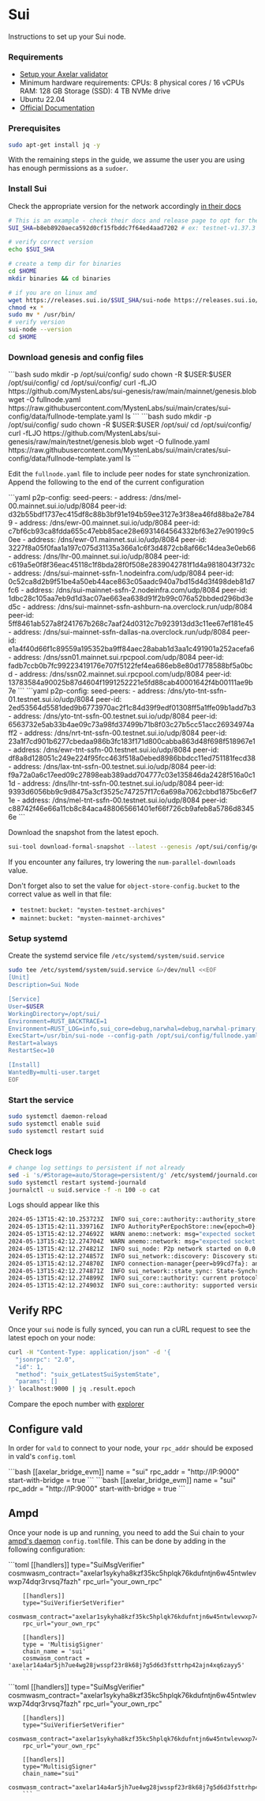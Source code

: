 # Sui


Instructions to set up your Sui node.

### Requirements

- [Setup your Axelar validator](/validator/setup/overview/)
- Minimum hardware requirements: CPUs: 8 physical cores / 16 vCPUs RAM: 128 GB Storage (SSD): 4 TB NVMe drive
- Ubuntu 22.04
- [Official Documentation](https://docs.sui.io/guides/operator/sui-full-node)

### Prerequisites

```bash
sudo apt-get install jq -y
```

With the remaining steps in the guide, we assume the user you are using has enough permissions as a `sudoer`.

### Install Sui

Check the appropriate version for the network accordingly [in their docs](https://github.com/MystenLabs/sui/releases)

```bash
# This is an example - check their docs and release page to opt for the right version
SUI_SHA=b8eb8920aeca592d0cf15fbddc7f64ed4aad7202 # ex: testnet-v1.37.3
```

```bash
# verify correct version
echo $SUI_SHA

# create a temp dir for binaries
cd $HOME
mkdir binaries && cd binaries

# if you are on linux amd
wget https://releases.sui.io/$SUI_SHA/sui-node https://releases.sui.io/$SUI_SHA/sui
chmod +x *
sudo mv * /usr/bin/
# verify version
sui-node --version
cd $HOME
```

### Download genesis and config files

<tabs>
  <tab-item title="Mainnet" class="bleed">
    ```bash
    sudo mkdir -p /opt/sui/config/    
    sudo chown -R $USER:$USER /opt/sui/config/
    cd /opt/sui/config/
    curl -fLJO https://github.com/MystenLabs/sui-genesis/raw/main/mainnet/genesis.blob 
    wget -O fullnode.yaml https://raw.githubusercontent.com/MystenLabs/sui/main/crates/sui-config/data/fullnode-template.yaml
    ls 
    ```
  </tab-item>
  <tab-item title="Testnet" class="bleed">
    ```bash
    sudo mkdir -p /opt/sui/config/    
    sudo chown -R $USER:$USER /opt/sui/
    cd /opt/sui/config/
    curl -fLJO https://github.com/MystenLabs/sui-genesis/raw/main/testnet/genesis.blob
    wget -O fullnode.yaml https://raw.githubusercontent.com/MystenLabs/sui/main/crates/sui-config/data/fullnode-template.yaml
    ls 
    ```
  </tab-item>
</tabs>

Edit the `fullnode.yaml` file to include peer nodes for state synchronization. Append the following to the end of the current configuration

<tabs>
  <tab-item title="Mainnet" class="bleed">
    ```yaml
    p2p-config:
      seed-peers:
        - address: /dns/mel-00.mainnet.sui.io/udp/8084
          peer-id: d32b55bdf1737ec415df8c88b3bf91e194b59ee3127e3f38ea46fd88ba2e7849
        - address: /dns/ewr-00.mainnet.sui.io/udp/8084
          peer-id: c7bf6cb93ca8fdda655c47ebb85ace28e6931464564332bf63e27e90199c50ee
        - address: /dns/ewr-01.mainnet.sui.io/udp/8084
          peer-id: 3227f8a05f0faa1a197c075d31135a366a1c6f3d4872cb8af66c14dea3e0eb66
        - address: /dns/lhr-00.mainnet.sui.io/udp/8084
          peer-id: c619a5e0f8f36eac45118c1f8bda28f0f508e2839042781f1d4a9818043f732c
        - address: /dns/sui-mainnet-ssfn-1.nodeinfra.com/udp/8084
          peer-id: 0c52ca8d2b9f51be4a50eb44ace863c05aadc940a7bd15d4d3f498deb81d7fc6
        - address: /dns/sui-mainnet-ssfn-2.nodeinfra.com/udp/8084
          peer-id: 1dbc28c105aa7eb9d1d3ac07ae663ea638d91f2b99c076a52bbded296bd3ed5c
        - address: /dns/sui-mainnet-ssfn-ashburn-na.overclock.run/udp/8084
          peer-id: 5ff8461ab527a8f241767b268c7aaf24d0312c7b923913dd3c11ee67ef181e45
        - address: /dns/sui-mainnet-ssfn-dallas-na.overclock.run/udp/8084
          peer-id: e1a4f40d66f1c89559a195352ba9ff84aec28abab1d3aa1c491901a252acefa6
        - address: /dns/ssn01.mainnet.sui.rpcpool.com/udp/8084
          peer-id: fadb7ccb0b7fc99223419176e707f5122fef4ea686eb8e80d1778588bf5a0bcd
        - address: /dns/ssn02.mainnet.sui.rpcpool.com/udp/8084
          peer-id: 13783584a90025b87d4604f1991252221e5fd88cab40001642f4b00111ae9b7e
    ```
  </tab-item>
  <tab-item title="Testnet" class="bleed">
    ```yaml 
    p2p-config:
      seed-peers:
        - address: /dns/yto-tnt-ssfn-01.testnet.sui.io/udp/8084
          peer-id: 2ed53564d5581ded9b6773970ac2f1c84d39f9edf01308ff5a1ffe09b1add7b3
        - address: /dns/yto-tnt-ssfn-00.testnet.sui.io/udp/8084
          peer-id: 6563732e5ab33b4ae09c73a98fd37499b71b8f03c27b5cc51acc26934974aff2
        - address: /dns/nrt-tnt-ssfn-00.testnet.sui.io/udp/8084
          peer-id: 23a1f7cd901b6277cbedaa986b3fc183f171d800cabba863d48f698f518967e1
        - address: /dns/ewr-tnt-ssfn-00.testnet.sui.io/udp/8084
          peer-id: df8a8d128051c249e224f95fcc463f518a0ebed8986bbdcc11ed751181fecd38
        - address: /dns/lax-tnt-ssfn-00.testnet.sui.io/udp/8084
          peer-id: f9a72a0a6c17eed09c27898eab389add704777c03e135846da2428f516a0c11d
        - address: /dns/lhr-tnt-ssfn-00.testnet.sui.io/udp/8084
          peer-id: 9393d6056bb9c9d8475a3cf3525c747257f17c6a698a7062cbbd1875bc6ef71e
        - address: /dns/mel-tnt-ssfn-00.testnet.sui.io/udp/8084
          peer-id: c88742f46e66a11cb8c84aca488065661401ef66f726cb9afeb8a5786d83456e
    ```
  </tab-item>
</tabs>

Download the snapshot from the latest epoch.

```bash
sui-tool download-formal-snapshot --latest --genesis /opt/sui/config/genesis.blob       --network testnet      --path /opt/sui/db/  --num-parallel-downloads 50 --no-sign-request
```

If you encounter any failures, try lowering the `num-parallel-downloads` value.

Don't forget also to set the value for `object-store-config.bucket` to the correct value as well in that file:
 - `testnet`: `bucket: "mysten-testnet-archives"`
 - `mainnet`: `bucket: "mysten-mainnet-archives"`

### Setup systemd

Create the systemd service file `/etc/systemd/system/suid.service`

```bash
sudo tee /etc/systemd/system/suid.service &>/dev/null <<EOF
[Unit]
Description=Sui Node

[Service]
User=$USER
WorkingDirectory=/opt/sui/
Environment=RUST_BACKTRACE=1
Environment=RUST_LOG=info,sui_core=debug,narwhal=debug,narwhal-primary::helper=info,LD_PRELOAD=/usr/lib/x86_64-linux-gnu/libjemalloc.so,MALLOC_CONF=prof:true,prof_prefix:/opt/sui/jeprof/jeprof.out,lg_prof_interval:36
ExecStart=/usr/bin/sui-node --config-path /opt/sui/config/fullnode.yaml
Restart=always
RestartSec=10

[Install]
WantedBy=multi-user.target
EOF
```

### Start the service

```bash
sudo systemctl daemon-reload
sudo systemctl enable suid
sudo systemctl restart suid
```

### Check logs

```bash
# change log settings to persistent if not already
sed -i 's/#Storage=auto/Storage=persistent/g' /etc/systemd/journald.conf
sudo systemctl restart systemd-journald
journalctl -u suid.service -f -n 100 -o cat
```

Logs should appear like this

```bash
2024-05-13T15:42:10.253723Z  INFO sui_core::authority::authority_store: Cur epoch: 0
2024-05-13T15:42:11.339716Z  INFO AuthorityPerEpochStore::new{epoch=0}: sui_core::authority::authority_per_epoch_store: authenticator_state disabled
2024-05-13T15:42:12.274692Z  WARN anemo::network: msg="expected socket send buffer size to be at least 20971520, got 425984"
2024-05-13T15:42:12.274704Z  WARN anemo::network: msg="expected socket receive buffer size to be at least 20971520, got 425984"
2024-05-13T15:42:12.274821Z  INFO sui_node: P2p network started on 0.0.0.0:8080 server_name="sui-35834a8a"
2024-05-13T15:42:12.274857Z  INFO sui_network::discovery: Discovery started
2024-05-13T15:42:12.274870Z  INFO connection-manager{peer=b99cd7fa}: anemo::network::connection_manager: ConnectionManager started
2024-05-13T15:42:12.274871Z  INFO sui_network::state_sync: State-Synchronizer started
2024-05-13T15:42:12.274899Z  INFO sui_core::authority: current protocol version is now ProtocolVersion(4)
2024-05-13T15:42:12.274903Z  INFO sui_core::authority: supported versions are: SupportedProtocolVersions { min: ProtocolVersion(1), max: ProtocolVersion(44) }
```

## Verify RPC

Once your `sui` node is fully synced, you can run a cURL request to see the latest epoch on your node:

```bash
curl -H "Content-Type: application/json" -d '{
  "jsonrpc": "2.0",
  "id": 1,
  "method": "suix_getLatestSuiSystemState",
  "params": []
}' localhost:9000 | jq .result.epoch
```

Compare the epoch number with [explorer](https://suiscan.xyz)

## Configure vald

In order for `vald` to connect to your node, your `rpc_addr` should be exposed in
vald's `config.toml`

<tabs>
  <tab-item title="Mainnet">
    ```bash [[axelar_bridge_evm]] name = "sui" rpc_addr = "http://IP:9000"
    start-with-bridge = true 
```
  </tab-item>
  <tab-item title="Testnet">
    ```bash [[axelar_bridge_evm]] name = "sui" rpc_addr = "http://IP:9000"
    start-with-bridge = true 
```
  </tab-item>
</tabs>


## Ampd

Once your node is up and running, you need to add the Sui chain to your [ampd's daemon](https://github.com/axelarnetwork/axelar-amplifier/tree/main/ampd) `config.toml`file. This can be done by adding in the following configuration:

<tabs>
<tab-item title="Mainnet">
        ```toml
        [[handlers]]
        type="SuiMsgVerifier"
        cosmwasm_contract="axelar1sykyha8kzf35kc5hplqk76kdufntjn6w45ntwlevwxp74dqr3rvsq7fazh"
        rpc_url="your_own_rpc"

        [[handlers]]
        type="SuiVerifierSetVerifier"
        cosmwasm_contract="axelar1sykyha8kzf35kc5hplqk76kdufntjn6w45ntwlevwxp74dqr3rvsq7fazh"
        rpc_url="your_own_rpc"

        [[handlers]]
        type = 'MultisigSigner'
        chain_name = 'sui'
        cosmwasm_contract = 'axelar14a4ar5jh7ue4wg28jwsspf23r8k68j7g5d6d3fsttrhp42ajn4xq6zayy5'
        ```
</tab-item>
<tab-item title="Testnet">
        ```toml
        [[handlers]]
        type="SuiMsgVerifier"
        cosmwasm_contract="axelar1sykyha8kzf35kc5hplqk76kdufntjn6w45ntwlevwxp74dqr3rvsq7fazh"
        rpc_url="your_own_rpc"

        [[handlers]]
        type="SuiVerifierSetVerifier"
        cosmwasm_contract="axelar1sykyha8kzf35kc5hplqk76kdufntjn6w45ntwlevwxp74dqr3rvsq7fazh"
        rpc_url="your_own_rpc"

        [[handlers]]
        type="MultisigSigner"
        chain_name="sui"
        cosmwasm_contract="axelar14a4ar5jh7ue4wg28jwsspf23r8k68j7g5d6d3fsttrhp42ajn4xq6zayy5"
        ```             
</tab-item>
</tabs>
